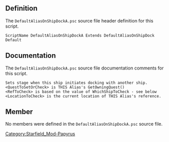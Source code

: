 {{Script_Object_Summary
| title = DefaultAliasOnShipDockA
| name = [[SFM:Script-DefaultAliasOnShipDockA|DefaultAliasOnShipDockA]]
| extends = [[SFM:Script-DefaultAliasOnShipDock|DefaultAliasOnShipDock]] → [[SFM:Script-DefaultAlias|DefaultAlias]] → [[SFM:Script-DefaultAliasParent|DefaultAliasParent]] → [[SFM:Script-ReferenceAlias|ReferenceAlias]] → [[SFM:Script-Alias|Alias]] → [[SFM:Script-ScriptObject|ScriptObject]]
| flags = Default
}}


== Definition ==
The <code>DefaultAliasOnShipDockA.psc</code> source file header definition for this script.

<source lang="papyrus">
ScriptName DefaultAliasOnShipDockA Extends DefaultAliasOnShipDock Default
</source>


== Documentation ==
The <code>DefaultAliasOnShipDockA.psc</code> source file documentation comments for this script.

<source>
Sets stage when this ship initiates docking with another ship.
<QuestToSetOrCheck> is THIS Alias's GetOwningQuest()
<RefToCheck> is based on the value of WhichShipToCheck - see below
<LocationToCheck> is the current location of THIS Alias's reference.
</source>


== Member ==
No members were defined in the <code>DefaultAliasOnShipDockA.psc</code> source file.


[[Category:Starfield_Mod-Papyrus]]
